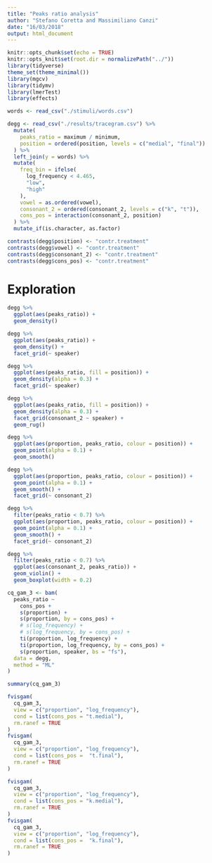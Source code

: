 ```yaml
---
title: "Peaks ratio analysis"
author: "Stefano Coretta and Massimiliano Canzi"
date: "16/03/2018"
output: html_document
---
```


```r
knitr::opts_chunk$set(echo = TRUE)
knitr::opts_knit$set(root.dir = normalizePath("../"))
library(tidyverse)
theme_set(theme_minimal())
library(mgcv)
library(tidymv)
library(lmerTest)
library(effects)
```

```r
words <- read_csv("./stimuli/words.csv")

degg <- read_csv("./results/tracegram.csv") %>%
  mutate(
    peaks_ratio = maximum / minimum,
    position = ordered(position, levels = c("medial", "final"))
  ) %>%
  left_join(y = words) %>%
  mutate(
    freq_bin = ifelse(
      log_frequency < 4.465,
      "low",
      "high"
    ),
    vowel = as.ordered(vowel),
    consonant_2 = ordered(consonant_2, levels = c("k", "t")),
    cons_pos = interaction(consonant_2, position)
  ) %>%
  mutate_if(is.character, as.factor)

contrasts(degg$position) <- "contr.treatment"
contrasts(degg$vowel) <- "contr.treatment"
contrasts(degg$consonant_2) <- "contr.treatment"
contrasts(degg$cons_pos) <- "contr.treatment"
```

# Exploration

```r
degg %>%
  ggplot(aes(peaks_ratio)) +
  geom_density()
```

```r
degg %>%
  ggplot(aes(peaks_ratio)) +
  geom_density() +
  facet_grid(~ speaker)
```

```r
degg %>%
  ggplot(aes(peaks_ratio, fill = position)) +
  geom_density(alpha = 0.3) +
  facet_grid(~ speaker)
```

```r
degg %>%
  ggplot(aes(peaks_ratio, fill = position)) +
  geom_density(alpha = 0.3) +
  facet_grid(consonant_2 ~ speaker) +
  geom_rug()
```

```r
degg %>%
  ggplot(aes(proportion, peaks_ratio, colour = position)) +
  geom_point(alpha = 0.1) +
  geom_smooth()
```

```r
degg %>%
  ggplot(aes(proportion, peaks_ratio, colour = position)) +
  geom_point(alpha = 0.1) +
  geom_smooth() +
  facet_grid(~ consonant_2)
```

```r
degg %>%
  filter(peaks_ratio < 0.7) %>%
  ggplot(aes(proportion, peaks_ratio, colour = position)) +
  geom_point(alpha = 0.1) +
  geom_smooth() +
  facet_grid(~ consonant_2)
```

```r
degg %>%
  filter(peaks_ratio < 0.7) %>%
  ggplot(aes(consonant_2, peaks_ratio)) +
  geom_violin() +
  geom_boxplot(width = 0.2)
```

```r
cq_gam_3 <- bam(
  peaks_ratio ~
    cons_pos +
    s(proportion) +
    s(proportion, by = cons_pos) +
    # s(log_frequency) +
    # s(log_frequency, by = cons_pos) +
    ti(proportion, log_frequency) +
    ti(proportion, log_frequency, by = cons_pos) +
    s(proportion, speaker, bs = "fs"),
  data = degg,
  method = "ML"
)

summary(cq_gam_3)
```

```r
fvisgam(
  cq_gam_3,
  view = c("proportion", "log_frequency"),
  cond = list(cons_pos = "t.medial"),
  rm.ranef = TRUE
)
fvisgam(
  cq_gam_3,
  view = c("proportion", "log_frequency"),
  cond = list(cons_pos =  "t.final"),
  rm.ranef = TRUE
)
```

```r
fvisgam(
  cq_gam_3,
  view = c("proportion", "log_frequency"),
  cond = list(cons_pos = "k.medial"),
  rm.ranef = TRUE
)
fvisgam(
  cq_gam_3,
  view = c("proportion", "log_frequency"),
  cond = list(cons_pos =  "k.final"),
  rm.ranef = TRUE
)
```
